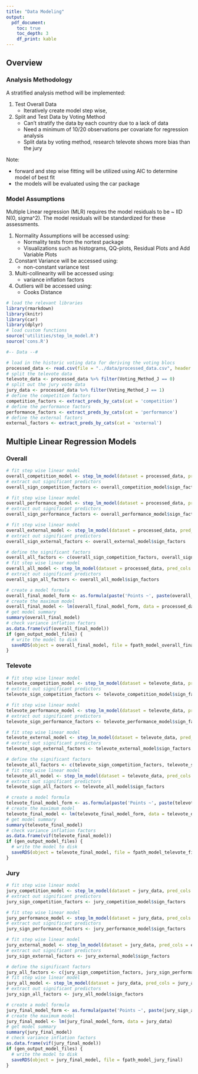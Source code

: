 ```yaml
---
title: "Data Modeling"
output: 
  pdf_document:
    toc: true
    toc_depth: 3
    df_print: kable
---
```


## Overview

### Analysis Methodology

A stratified analysis method will be implemented:

1. Test Overall Data
    * Iteratively create model step wise, 
2. Split and Test Data by Voting Method
    * Can't stratify the data by each country due to a lack of data
    * Need a minimum of 10/20 observations per covariate for regression analysis
    * Split data by voting method, research televote shows more bias than the jury

Note:

* forward and step wise fitting will be utilized using AIC to determine model of best fit
* the models will be evaluated using the car package

### Model Assumptions

Multiple Linear regression (MLR) requires the model residuals to be ~ IID N(0, sigma^2). The model residuals will be standardized for these assessments.

1. Normality Assumptions will be accessed using:
    * Normality tests from the nortest package
    * Visualizations such as histograms, QQ-plots, Residual Plots and Add Variable Plots
2. Constant Variance will be accessed using:
    * non-constant variance test
3. Multi-collinearity will be accessed using:
    * variance inflation factors
4. Outliers will be accessed using:
    * Cooks Distance

```r
# load the relevant libraries
library(rmarkdown)
library(knitr)
library(car)
library(dplyr)
# load custom functions
source('utilities/step_lm_model.R')
source('cons.R')
```

```r
#-- Data --#

# load in the historic voting data for deriving the voting blocs
processed_data <- read.csv(file = "../data/processed_data.csv", header = T)
# split the televote data
televote_data <- processed_data %>% filter(Voting_Method_J == 0)
# split out the jury vote data
jury_data <- processed_data %>% filter(Voting_Method_J == 1)
# define the competition factors
competition_factors <- extract_preds_by_cats(cat = 'competition')
# define the performance factors
performance_factors <- extract_preds_by_cats(cat = 'performance')
# define the external factors
external_factors <- extract_preds_by_cats(cat = 'external')
```

\newpage

## Multiple Linear Regression Models

### Overall

```r
# fit step wise linear model
overall_competition_model <- step_lm_model(dataset = processed_data, pred_cols = competition_factors)
# extract out significant predictors
overall_sign_competition_factors <- overall_competition_model$sign_factors
```

```r
# fit step wise linear model
overall_performance_model <- step_lm_model(dataset = processed_data, pred_cols = performance_factors)
# extract out significant predictors
overall_sign_performance_factors <- overall_performance_model$sign_factors
```

```r
# fit step wise linear model
overall_external_model <- step_lm_model(dataset = processed_data, pred_cols = external_factors)
# extract out significant predictors
overall_sign_external_factors <- overall_external_model$sign_factors
```

```r
# define the significant factors
overall_all_factors <- c(overall_sign_competition_factors, overall_sign_performance_factors, overall_sign_external_factors)
# fit step wise linear model
overall_all_model <- step_lm_model(dataset = processed_data, pred_cols = overall_all_factors)
# extract out significant predictors
overall_sign_all_factors <- overall_all_model$sign_factors
```

```r
# create a model formula
overall_final_model_form <- as.formula(paste('Points ~', paste(overall_sign_all_factors, collapse = ' + ')))
# create the maximum model
overall_final_model <- lm(overall_final_model_form, data = processed_data)
# get model summary
summary(overall_final_model)
# check variance inflation factors
as.data.frame(vif(overall_final_model))
if (gen_output_model_files) {
  # write the model to disk
  saveRDS(object = overall_final_model, file = fpath_model_overall_final)
}
```

\newpage

### Televote

```r
# fit step wise linear model
televote_competition_model <- step_lm_model(dataset = televote_data, pred_cols = competition_factors)
# extract out significant predictors
televote_sign_competition_factors <- televote_competition_model$sign_factors
```

```r
# fit step wise linear model
televote_performance_model <- step_lm_model(dataset = televote_data, pred_cols = performance_factors)
# extract out significant predictors
televote_sign_performance_factors <- televote_performance_model$sign_factors
```

```r
# fit step wise linear model
televote_external_model <- step_lm_model(dataset = televote_data, pred_cols = external_factors)
# extract out significant predictors
televote_sign_external_factors <- televote_external_model$sign_factors
```

```r
# define the significant factors
televote_all_factors <- c(televote_sign_competition_factors, televote_sign_performance_factors, televote_sign_external_factors)
# fit step wise linear model
televote_all_model <- step_lm_model(dataset = televote_data, pred_cols = televote_all_factors)
# extract out significant predictors
televote_sign_all_factors <- televote_all_model$sign_factors
```

```r
# create a model formula
televote_final_model_form <- as.formula(paste('Points ~', paste(televote_sign_all_factors, collapse = ' + ')))
# create the maximum model
televote_final_model <- lm(televote_final_model_form, data = televote_data)
# get model summary
summary(televote_final_model)
# check variance inflation factors
as.data.frame(vif(televote_final_model))
if (gen_output_model_files) {
  # write the model to disk
  saveRDS(object = televote_final_model, file = fpath_model_televote_final)
}
```

\newpage

### Jury 

```r
# fit step wise linear model
jury_competition_model <- step_lm_model(dataset = jury_data, pred_cols = competition_factors)
# extract out significant predictors
jury_sign_competition_factors <- jury_competition_model$sign_factors
```

```r
# fit step wise linear model
jury_performance_model <- step_lm_model(dataset = jury_data, pred_cols = performance_factors)
# extract out significant predictors
jury_sign_performance_factors <- jury_performance_model$sign_factors
```

```r
# fit step wise linear model
jury_external_model <- step_lm_model(dataset = jury_data, pred_cols = external_factors)
# extract out significant predictors
jury_sign_external_factors <- jury_external_model$sign_factors
```

```r
# define the significant factors
jury_all_factors <- c(jury_sign_competition_factors, jury_sign_performance_factors, jury_sign_external_factors)
# fit step wise linear model
jury_all_model <- step_lm_model(dataset = jury_data, pred_cols = jury_all_factors)
# extract out significant predictors
jury_sign_all_factors <- jury_all_model$sign_factors
```

```r
# create a model formula
jury_final_model_form <- as.formula(paste('Points ~', paste(jury_sign_all_factors, collapse = ' + ')))
# create the maximum model
jury_final_model <- lm(jury_final_model_form, data = jury_data)
# get model summary
summary(jury_final_model)
# check variance inflation factors
as.data.frame(vif(jury_final_model))
if (gen_output_model_files) {
  # write the model to disk
  saveRDS(object = jury_final_model, file = fpath_model_jury_final)
}
```
